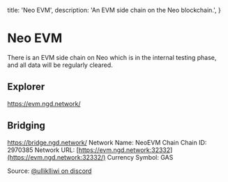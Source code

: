   title: 'Neo EVM',
  description: 'An EVM side chain on the Neo blockchain.',
}

# Neo EVM

There is an EVM side chain on Neo which is in the internal testing phase, and all data will be regularly cleared.

## Explorer

https://evm.ngd.network/

## Bridging

https://bridge.ngd.network/
Network Name: NeoEVM Chain
Chain ID: 2970385
Network URL: [https://evm.ngd.network:32332](https://evm.ngd.network:32332/)
Currency Symbol: GAS

Source: [@ulliklliwi on discord](https://discord.com/channels/382937847893590016/382938783563382784/1149226437275037696)
